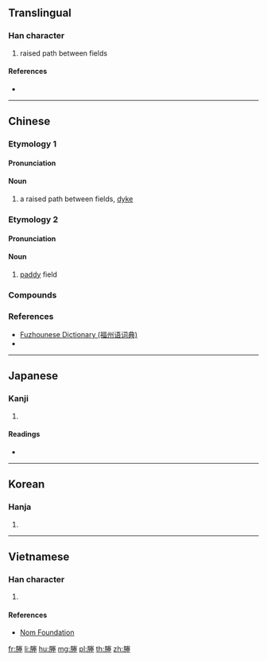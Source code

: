 ==Translingual==

===Han character===
{{Han char|rn=32|rad=土|as=10|sn=13|four=79214|canj=BFQG|ids=⿰月⿱龹土}}

# raised path between fields

====References====
* {{Han ref|kx=0235.050|dkj=05323|dj=0472.320|hdz=32098.170|uh=584D}}

----

==Chinese==

===Etymology 1===
{{zh-forms}}

====Pronunciation====
{{zh-pron
|m=chéng
|c=sing4
|md=chìng
|mc=y
|oc=y
|ma=y|ma2=
|cat=n
}}

====Noun====
{{zh-noun}}

# a raised path between fields, [[dyke]]

===Etymology 2===
{{zh-forms|alt=田,堘}}

====Pronunciation====
{{zh-pron
|mn=chhân
|md=chèng
|cat=n
}}

====Noun====
{{zh-noun}}

# {{lb|zh|Min}} [[paddy]] field

===Compounds===
{{der3|title=Compounds
|[[塍缺]]
|[[塍园]]
|[[塍塍]]
|[[塍螺]]
|[[塍鼠]]
|[[塍涂]]
|[[塍塍红]]
|[[塍鸡]]
|[[壅塍]]
|[[荒塍]]
|[[行塍]]
|[[山塍]]
|[[耘塍]]
|[[巡塍]]
|[[洲塍]]
|[[破塍]]
|[[使塍]]
|[[梯塍]]
|[[播塍]]
|[[去塍]]
|[[做塍]]
|[[犁塍]]
|[[钯塍]]
|[[山壠塍]]
}}

===References===
* [http://cidian.cuobian.com/modules.php?app=dict_word&id=8914 Fuzhounese Dictionary (福州语词典)]
* {{thcwd|1855}}

----

==Japanese==

===Kanji===
{{ja-kanji|grade=|rs=土10}}

# {{defn|lang=ja|sort=土10}}

====Readings====
* {{ja-readings|on=[[しょう]] (shō), [[じょう]] (jō)|kun=[[あぜ]] (aze), [[くろ]] (kuro), [[つつみ]] (tsutsumi)}}

----

==Korean==

===Hanja===
{{ko-hanja|hangeul=습|rv=seup|mr=sŭp}}

# {{defn|lang=ko|sort=土10}}

----

==Vietnamese==

===Han character===
{{vi-hantu|[[thăng]]|rs=土10}}

# {{defn|lang=vi|sort=土10}}

====References====
* [http://nomfoundation.org/common/nom_details.php?codepoint=584d Nom Foundation]

[[fr:塍]]
[[li:塍]]
[[hu:塍]]
[[mg:塍]]
[[pl:塍]]
[[th:塍]]
[[zh:塍]]